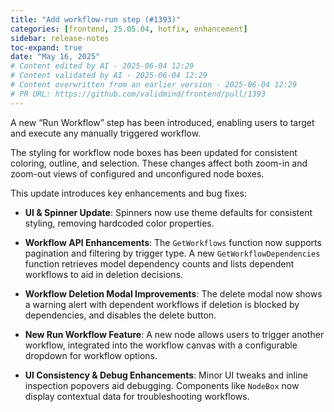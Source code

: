 ```yaml
---
title: "Add workflow-run step (#1393)"
categories: [frontend, 25.05.04, hotfix, enhancement]
sidebar: release-notes
toc-expand: true
date: "May 16, 2025"
# Content edited by AI - 2025-06-04 12:29
# Content validated by AI - 2025-06-04 12:29
# Content overwritten from an earlier version - 2025-06-04 12:29
# PR URL: https://github.com/validmind/frontend/pull/1393
---
```


A new "Run Workflow" step has been introduced, enabling users to target and execute any manually triggered workflow.

The styling for workflow node boxes has been updated for consistent coloring, outline, and selection. These changes affect both zoom-in and zoom-out views of configured and unconfigured node boxes.

This update introduces key enhancements and bug fixes:

- **UI & Spinner Update**: Spinners now use theme defaults for consistent styling, removing hardcoded color properties.

- **Workflow API Enhancements**: The `GetWorkflows` function now supports pagination and filtering by trigger type. A new `GetWorkflowDependencies` function retrieves model dependency counts and lists dependent workflows to aid in deletion decisions.

- **Workflow Deletion Modal Improvements**: The delete modal now shows a warning alert with dependent workflows if deletion is blocked by dependencies, and disables the delete button.

- **New Run Workflow Feature**: A new node allows users to trigger another workflow, integrated into the workflow canvas with a configurable dropdown for workflow options.

- **UI Consistency & Debug Enhancements**: Minor UI tweaks and inline inspection popovers aid debugging. Components like `NodeBox` now display contextual data for troubleshooting workflows.